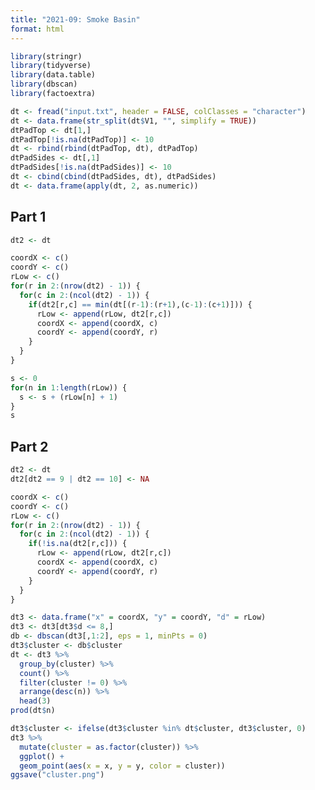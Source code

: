 ```yaml
---
title: "2021-09: Smoke Basin"
format: html
---
```


```r
library(stringr)
library(tidyverse)
library(data.table)
library(dbscan)
library(factoextra)

dt <- fread("input.txt", header = FALSE, colClasses = "character")
dt <- data.frame(str_split(dt$V1, "", simplify = TRUE))
dtPadTop <- dt[1,]
dtPadTop[!is.na(dtPadTop)] <- 10
dt <- rbind(rbind(dtPadTop, dt), dtPadTop)
dtPadSides <- dt[,1]
dtPadSides[!is.na(dtPadSides)] <- 10
dt <- cbind(cbind(dtPadSides, dt), dtPadSides)
dt <- data.frame(apply(dt, 2, as.numeric))
```

## Part 1

```r
dt2 <- dt

coordX <- c()
coordY <- c()
rLow <- c()
for(r in 2:(nrow(dt2) - 1)) {
  for(c in 2:(ncol(dt2) - 1)) {
    if(dt2[r,c] == min(dt[(r-1):(r+1),(c-1):(c+1)])) {
      rLow <- append(rLow, dt2[r,c])
      coordX <- append(coordX, c)
      coordY <- append(coordY, r)
    }
  }
}

s <- 0
for(n in 1:length(rLow)) {
  s <- s + (rLow[n] + 1)
}
s
```

## Part 2

```r
dt2 <- dt
dt2[dt2 == 9 | dt2 == 10] <- NA

coordX <- c()
coordY <- c()
rLow <- c()
for(r in 2:(nrow(dt2) - 1)) {
  for(c in 2:(ncol(dt2) - 1)) {
    if(!is.na(dt2[r,c])) {
      rLow <- append(rLow, dt2[r,c])
      coordX <- append(coordX, c)
      coordY <- append(coordY, r)
    }
  }
}

dt3 <- data.frame("x" = coordX, "y" = coordY, "d" = rLow)
dt3 <- dt3[dt3$d <= 8,]
db <- dbscan(dt3[,1:2], eps = 1, minPts = 0)
dt3$cluster <- db$cluster
dt <- dt3 %>%
  group_by(cluster) %>%
  count() %>%
  filter(cluster != 0) %>%
  arrange(desc(n)) %>%
  head(3)
prod(dt$n)

dt3$cluster <- ifelse(dt3$cluster %in% dt$cluster, dt3$cluster, 0)
dt3 %>%
  mutate(cluster = as.factor(cluster)) %>%
  ggplot() +
  geom_point(aes(x = x, y = y, color = cluster))
ggsave("cluster.png")
```

